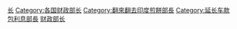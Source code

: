 [[Category:马来西亚财政部|长]]
[[Category:各国财政部长|Category:各国财政部长]]
[[Category:翻來翻去印度煎餅部長|Category:翻來翻去印度煎餅部長]]
[[Category:延长车款包利息部長|Category:延长车款包利息部長]]
[[Category:马来西亚政府部长|财政部长]]